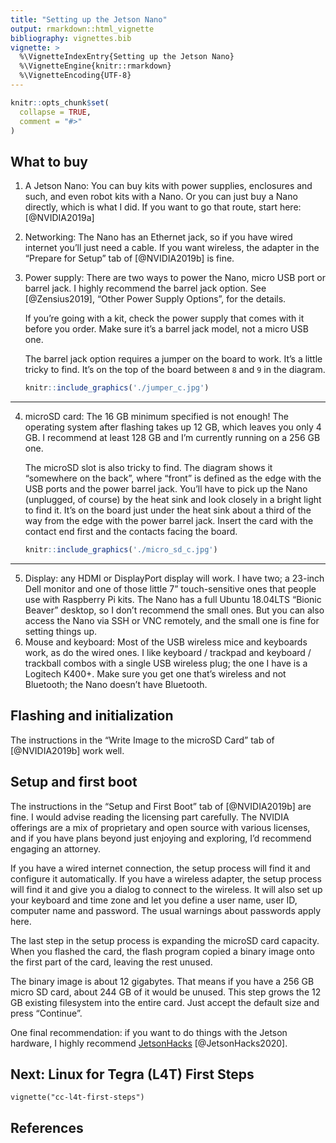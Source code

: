 ```yaml
---
title: "Setting up the Jetson Nano"
output: rmarkdown::html_vignette
bibliography: vignettes.bib
vignette: >
  %\VignetteIndexEntry{Setting up the Jetson Nano}
  %\VignetteEngine{knitr::rmarkdown}
  %\VignetteEncoding{UTF-8}
---
```


```r
knitr::opts_chunk$set(
  collapse = TRUE,
  comment = "#>"
)
```

## What to buy

1. A Jetson Nano: You can buy kits with power supplies, enclosures and such,
and even robot kits with a Nano. Or you can just buy a Nano directly, which is
what I did. If you want to go that route, start here: [@NVIDIA2019a]

2. Networking: The Nano has an Ethernet jack, so if you have wired
internet you'll just need a cable. If you want wireless, the adapter in the "Prepare for Setup" tab of [@NVIDIA2019b] is fine.

3. Power supply: There are two ways to power the Nano, micro USB port or barrel
jack. I highly recommend the barrel jack option. See [@Zensius2019], "Other
Power Supply Options", for the details.

    If you're going with a kit, check the power supply that comes with it
    before you order. Make sure it's a barrel jack model, not a micro USB one.

    The barrel jack option requires a jumper on the board to work. It's a
    little tricky to find. It's on the top of the board between `8` and `9`
    in the diagram.

    ```r
    knitr::include_graphics('./jumper_c.jpg')
    ```

--------------------

4. microSD card: The 16 GB minimum specified is not enough! The operating
system after flashing takes up 12 GB, which leaves you only 4 GB. I recommend
at least 128 GB and I'm currently running on a 256 GB one.

    The microSD slot is also tricky to find. The diagram shows it "somewhere on
    the back", where "front" is defined as the edge with the USB ports and the
    power barrel jack. You'll have to pick up the Nano (unplugged, of course)
    by the heat sink and look closely in a bright light to find it. It's on the
    board just under the heat sink about a third of the way from the edge with
    the power barrel jack. Insert the card with the contact end first and the
    contacts facing the board.

    ```r
    knitr::include_graphics('./micro_sd_c.jpg')
    ```

--------------------

5. Display: any HDMI or DisplayPort display will work. I have two; a 23-inch
Dell monitor and one of those little 7" touch-sensitive ones that people use
with Raspberry Pi kits. The Nano has a full Ubuntu 18.04LTS "Bionic Beaver"
desktop, so I don't recommend the small ones. But you can also access the Nano
via SSH or VNC remotely, and the small one is fine for setting things up.
6. Mouse and keyboard: Most of the USB wireless mice and keyboards work, as do
the wired ones. I like keyboard / trackpad and keyboard / trackball combos with
a single USB wireless plug; the one I have is a Logitech K400+. Make sure you
get one that's wireless and not Bluetooth; the Nano doesn't have Bluetooth.

## Flashing and initialization

The instructions in the "Write Image to the microSD Card" tab of [@NVIDIA2019b]
work well.

## Setup and first boot
The instructions in the "Setup and First Boot" tab of [@NVIDIA2019b]
are fine. I would advise reading the licensing part carefully. The NVIDIA
offerings are a mix of proprietary and open source with various licenses, and
if you have plans beyond just enjoying and exploring, I'd recommend engaging
an attorney.

If you have a wired internet connection, the setup process will find it and
configure it automatically. If you have a wireless adapter, the setup process
will find it and give you a dialog to connect to the wireless. It will also
set up your keyboard and time zone and let you define a user name, user ID,
computer name and password. The usual warnings about passwords apply here.

The last step in the setup process is expanding the microSD card capacity.
When you flashed the card, the flash program copied a binary image onto the
first part of the card, leaving the rest unused.

The binary image is about 12 gigabytes. That means if you have a 256 GB micro
SD card, about 244 GB of it would be unused. This step grows the 12 GB
existing filesystem into the entire card. Just accept the default size and
press "Continue".

One final recommendation: if you want to do things with the Jetson hardware, I
highly recommend [JetsonHacks](https://www.jetsonhacks.com) [@JetsonHacks2020].

## Next: Linux for Tegra (L4T) First Steps

`vignette("cc-l4t-first-steps")`

## References
